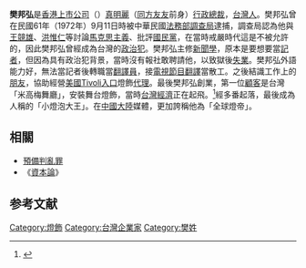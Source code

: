 '''樊邦弘'''是[[香港|香港]][[上市公司|上市公司]]（{{sehk2|1868}}）[[真明麗|真明麗]]（[[同方友友|同方友友]]前身）[[行政總裁|行政總裁]]，[[台灣人|台灣人]]。樊邦弘曾在民國61年（1972年）9月11日時被中華民國[[法務部調查局|法務部調查局]]逮捕，調查局認為他與[[王競雄|王競雄]]、[[洪惟仁|洪惟仁]]等討論[[馬克思主義|馬克思主義]]、批評[[國民黨|國民黨]]，在當時戒嚴時代這是不被允許的，因此樊邦弘曾經成為台灣的[[政治犯|政治犯]]。樊邦弘主修[[新聞學|新聞學]]，原本是要想要當[[記者|記者]]，但因為具有政治犯背景，當時沒有報社敢聘請他，以致獄後[[失業|失業]]。樊邦弘外語能力好，無法當記者後轉職當[[翻譯員|翻譯員]]，接[[電視節目|電視節目]][[翻譯|翻譯]]當散工。之後結識工作上的[[朋友|朋友]]，協助經營[[美國|美國]]Tivoli[[入口|入口]]燈飾[[代理|代理]]。最後樊邦弘創業，第一位[[顧客|顧客]]是台灣「米高梅舞廳」，安裝舞台燈飾，當時[[台灣經濟|台灣經濟]]正在起飛。<ref>{{Cite web |url=http://www.businessweekly.com.tw/webfineprint.php?id=22896 |title=由政治熱血青年，到上市公司真明麗的主席 |access-date=2007-08-21 |archive-date=2012-08-18 |archive-url=https://web.archive.org/web/20120818080915/http://www.businessweekly.com.tw/webfineprint.php?id=22896 |dead-url=no }}</ref>經多番起落，最後成為人稱的「小燈泡大王」。在[[中國大陸|中國大陸]]媒體，更加誇稱他為「全球燈帝」。

==相關==
* [[預備判亂罪|預備判亂罪]]
*《[[資本論|資本論]]》

==参考文献==
<div class="references-small">
<references />
</div>

{{Taiwanese merchant-stub}}

[[Category:燈飾|Category:燈飾]]
[[Category:台灣企業家|Category:台灣企業家]]
[[Category:樊姓|Category:樊姓]]